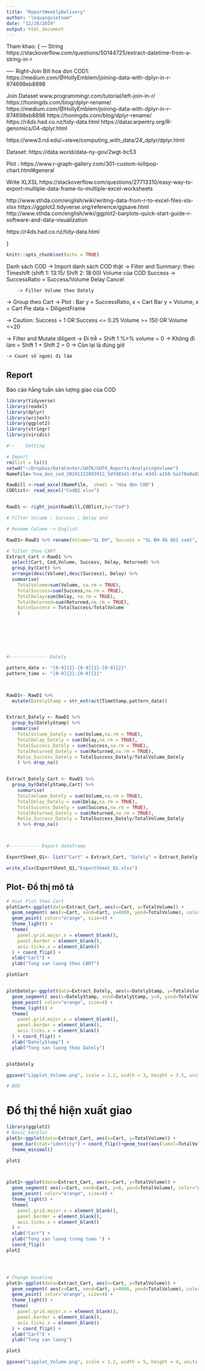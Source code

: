 ```yaml
---
title: "ReportWeeklyDelivery"
author: "lequangvietnam"
date: "12/20/2019"
output: html_document
---
```


Tham khao:
{
--- String
https://stackoverflow.com/questions/50144725/extract-datetime-from-a-string-in-r


---- Right-Join Bill hoa don COD1: https://medium.com/@HollyEmblem/joining-data-with-dplyr-in-r-874698eb8898


Join Dataset
www.programmingr.com/tutorial/left-join-in-r/
https://honingds.com/blog/dplyr-rename/
https://medium.com/@HollyEmblem/joining-data-with-dplyr-in-r-874698eb8898
https://honingds.com/blog/dplyr-rename/
https://r4ds.had.co.nz/tidy-data.html
https://datacarpentry.org/R-genomics/04-dplyr.html

https://www3.nd.edu/~steve/computing_with_data/24_dplyr/dplyr.html


Dataset:
https://data.world/data-ny-gov/2wgt-bc53

Plot :
https://www.r-graph-gallery.com/301-custom-lollipop-chart.html#general

Write XLXSL https://stackoverflow.com/questions/27713310/easy-way-to-export-multiple-data-frame-to-multiple-excel-worksheets

http://www.sthda.com/english/wiki/writing-data-from-r-to-excel-files-xls-xlsx
https://ggplot2.tidyverse.org/reference/ggsave.html
http://www.sthda.com/english/wiki/ggplot2-barplots-quick-start-guide-r-software-and-data-visualization

https://r4ds.had.co.nz/tidy-data.html


}

```r
knitr::opts_chunk$set(echo = TRUE)
```


Danh sách COD -> Import danh sách COD thật
-> Filter and Summary: theo Timeshift (shift 1: 13:15/ Shift 2: 18:00)
	Volume của COD
	Success -> SuccessRatio = Success/Volume
	Delay
	Cancel

		-> Filter Volume theo Dately

-> Group theo Cart
-> Plot :
	Bar	y = SuccessRatio, x = Cart
	Bar	y = Volume, x = Cart
	Pie 	data = DiligentFrame




-> Caution:
	Success = 1 OR	Success <= 0.25
	Volume >= 150 OR Volume <=20

	

-> Filter and Mutate diligent
	-> Đi trễ = Shift 1 %>% volume  = 0
	-> Không đi làm = Shift 1 + Shift 2 = 0 
	-> Còn lại là đúng giờ
	
	-> Count số người đi làm
	
## Report

Báo cáo hằng tuần sản lượng giao của COD

```r


library(tidyverse)         
library(readxl)
library(dplyr)
library(writexl)
library(ggplot2)
library(stringr)
library(viridis)

#--    Setting

# Import
rm(list = ls())
setwd("~/Dropbox/DataCenter/GHTK/GHTK_Reports/AnalysingVolume")
NameFile='hoa_don_cod_20191221093913_5dfd85d1-9fac-43d3-a150-5a1f0a0a026e.xlsx'

RawBill <-read_excel(NameFile,  sheet = "Hóa đơn COD")
CODlist<- read_excel("CodQ1.xlsx")


RawD1 <- right_join(RawBill,CODlist,by="Cod")

# Filter Volume ; Success ; Delay and 

# Rename Colume -> English

RawD1<-RawD1 %>% rename(Volume="SL ĐH", Success = "SL ĐH đã đối soát", Delay="SL ĐH delay", Returned="SL ĐH đã trả", TimeStamp="TG tạo", Money = "Tổng tiền thu") 

# filter theo CART
Extract_Cart <-RawD1 %>% 
  select(Cart, Cod,Volume, Success, Delay, Returned) %>% 
  group_by(Cart) %>%
  arrange(desc(Volume),desc(Success), Delay) %>% 
  summarise(
    TotalVolume=sum(Volume, na.rm = TRUE), 
    TotalSuccess=sum(Success,na.rm = TRUE), 
    TotalDelay=sum(Delay, na.rm = TRUE), 
    TotalReturned=sum(Returned,na.rm = TRUE),
    RatioSuccess = TotalSuccess/TotalVolume 
    )
  






#-------------- Dately

pattern_date <- "[0-9]{2}-[0-9]{2}-[0-9]{2}"
pattern_time <- "[0-9]{2}:[0-9]{2}"



RawD1<- RawD1 %>% 
  mutate(DatelyStamp = str_extract(TimeStamp,pattern_date))


Extract_Dately <- RawD1 %>% 
  group_by(DatelyStamp) %>% 
  summarise(
    TotalVolume_Dately = sum(Volume,na.rm = TRUE),
    TotalDelay_Dately = sum(Delay,na.rm = TRUE),
    TotalSuccess_Dately = sum(Success,na.rm = TRUE),
    TotalReturned_Dately = sum(Returned,na.rm = TRUE),
    Ratio_Success_Dately = TotalSuccess_Dately/TotalVolume_Dately    
    ) %>% drop_na()


Extract_Dately_Cart <- RawD1 %>% 
  group_by(DatelyStamp,Cart) %>% 
    summarise(
    TotalVolume_Dately = sum(Volume,na.rm = TRUE),
    TotalDelay_Dately = sum(Delay,na.rm = TRUE),
    TotalSuccess_Dately = sum(Success,na.rm = TRUE),
    TotalReturned_Dately = sum(Returned,na.rm = TRUE),
    Ratio_Success_Dately = TotalSuccess_Dately/TotalVolume_Dately    
    ) %>% drop_na()



#----------- Export dateframe

ExportSheet_Q1<- list("Cart" = Extract_Cart, "Dately" = Extract_Dately, "DatelyCart"= Extract_Dately_Cart  )

write_xlsx(ExportSheet_Q1,"ExportSheet_Q1.xlsx")

```





## Plot- Đồ thị mô tả
```r


# Xuat Plot theo Cart
plotCart<-ggplot(data=Extract_Cart, aes(x=Cart, y=TotalVolume)) +
  geom_segment( aes(x=Cart, xend=Cart, y=4000, yend=TotalVolume), color="grey") +
  geom_point( color="orange", size=4) +
  theme_light() +
  theme(
    panel.grid.major.x = element_blank(),
    panel.border = element_blank(),
    axis.ticks.x = element_blank()
  ) + coord_flip() + 
  xlab("Cart") +
  ylab("Tong san luong theo CART")

plotCart


plotDately<-ggplot(data=Extract_Dately, aes(x=DatelyStamp, y=TotalVolume_Dately)) +
  geom_segment( aes(x=DatelyStamp, xend=DatelyStamp, y=0, yend=TotalVolume_Dately), color="grey") +
  geom_point( color="orange", size=4) +
  theme_light() +
  theme(
    panel.grid.major.x = element_blank(),
    panel.border = element_blank(),
    axis.ticks.x = element_blank()
  ) + coord_flip() + 
  xlab("DatelyStamp") +
  ylab("Tong san luong theo Dately")


plotDately

ggsave("Lipplot_Volume.png", scale = 1.2, width = 3, height = 3.5, units = "in")

# BOX 


```


# Đồ thị thể hiện xuất giao

```r

library(ggplot2)
# Basic barplot
plot1<-ggplot(data=Extract_Cart, aes(x=Cart, y=TotalVolume)) +
  geom_bar(stat="identity") + coord_flip()+geom_text(aes(label=TotalVolume), hjust=-0.23, size=2.5)+
  theme_minimal()

plot1   



plot2<-ggplot(data=Extract_Cart, aes(x=Cart, y=TotalVolume)) +
  geom_segment( aes(x=Cart, xend=Cart, y=0, yend=TotalVolume), color="grey") +
  geom_point( color="orange", size=4) +
  theme_light() +
  theme(
    panel.grid.major.x = element_blank(),
    panel.border = element_blank(),
    axis.ticks.x = element_blank()
  ) +
  xlab("Cart") +
  ylab("Tong san luong trong tuan ") +
  coord_flip()
plot2




# Change baseline
plot3<-ggplot(data=Extract_Cart, aes(x=Cart, y=TotalVolume)) +
  geom_segment( aes(x=Cart, xend=Cart, y=4000, yend=TotalVolume), color="grey") +
  geom_point( color="orange", size=4) +
  theme_light() +
  theme(
    panel.grid.major.x = element_blank(),
    panel.border = element_blank(),
    axis.ticks.x = element_blank()
  ) + coord_flip() + 
  xlab("Cart") +
  ylab("Tong san luong")

plot3

ggsave("Lipplot_Volume.png", scale = 1.2, width = 5, height = 4, units = "in")

```






